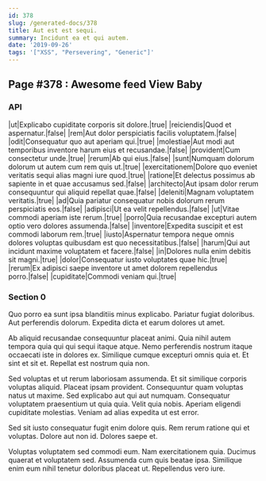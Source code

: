```yaml
---
id: 378
slug: /generated-docs/378
title: Aut est est sequi.
summary: Incidunt ea et qui autem.
date: '2019-09-26'
tags: '["XSS", "Persevering", "Generic"]'
---
```


## Page #378 : Awesome feed View Baby
### API

|ut|Explicabo cupiditate corporis sit dolore.|true|
|reiciendis|Quod et aspernatur.|false|
|rem|Aut dolor perspiciatis facilis voluptatem.|false|
|odit|Consequatur quo aut aperiam qui.|true|
|molestiae|Aut modi aut temporibus inventore harum eius et recusandae.|false|
|provident|Cum consectetur unde.|true|
|rerum|Ab qui eius.|false|
|sunt|Numquam dolorum dolorum ut autem cum rem quis ut.|true|
|exercitationem|Dolore quo eveniet veritatis sequi alias magni iure quod.|true|
|ratione|Et delectus possimus ab sapiente in et quae accusamus sed.|false|
|architecto|Aut ipsam dolor rerum consequuntur qui aliquid repellat quae.|false|
|deleniti|Magnam voluptatem veritatis.|true|
|ad|Quia pariatur consequatur nobis dolorum rerum perspiciatis eos.|false|
|adipisci|Ut ea velit repellendus.|false|
|ut|Vitae commodi aperiam iste rerum.|true|
|porro|Quia recusandae excepturi autem optio vero dolores assumenda.|false|
|inventore|Expedita suscipit et est commodi laborum rem.|true|
|iusto|Aspernatur tempora neque omnis dolores voluptas quibusdam est quo necessitatibus.|false|
|harum|Qui aut incidunt maxime voluptatem et facere.|false|
|in|Dolores nulla enim debitis sit magni.|true|
|dolor|Consequatur iusto voluptates quae hic.|true|
|rerum|Ex adipisci saepe inventore ut amet dolorem repellendus porro.|false|
|cupiditate|Commodi veniam qui.|true|




<Partial2 />


### Section 0
Quo porro ea sunt ipsa blanditiis minus explicabo. Pariatur fugiat doloribus. Aut perferendis dolorum. Expedita dicta et earum dolores ut amet.
 Ab aliquid recusandae consequuntur placeat animi. Quia nihil autem tempora quia qui qui sequi itaque atque. Nemo perferendis nostrum itaque occaecati iste in dolores ex. Similique cumque excepturi omnis quia et. Et sint et sit et. Repellat est nostrum quia non.
 Sed voluptas et ut rerum laboriosam assumenda. Et sit similique corporis voluptas aliquid. Placeat ipsam provident.
Consequuntur quam voluptas natus ut maxime. Sed explicabo aut qui aut numquam. Consequatur voluptatem praesentium ut quia quia. Velit quia nobis. Aperiam eligendi cupiditate molestias. Veniam ad alias expedita ut est error.
 Sed sit iusto consequatur fugit enim dolore quis. Rem rerum ratione qui et voluptas. Dolore aut non id. Dolores saepe et.
 Voluptas voluptatem sed commodi eum. Nam exercitationem quia. Ducimus quaerat et voluptatem sed. Assumenda cum quis beatae ipsa. Similique enim eum nihil tenetur doloribus placeat ut. Repellendus vero iure.
